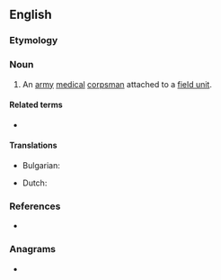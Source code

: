 ==English==

===Etymology===
{{compound|aid|man|lang=en}}

===Noun===
{{en-noun|aidmen}}

# An [[army]] [[medical]] [[corpsman]] attached to a [[field unit]].

====Related terms====
* {{l|en|medic}}

====Translations====
{{trans-top|an army medical corpsman attached to a field unit}}
* Bulgarian: {{t|bg|санитар|tr=sanitar}}
{{trans-mid}}
* Dutch: {{t+|nl|hospik|m}}
{{trans-bottom}}

===References===
* {{R:Websters}}

===Anagrams===
* {{anagrams|en|a=aadimn|Aminda|Damian|maidan}}